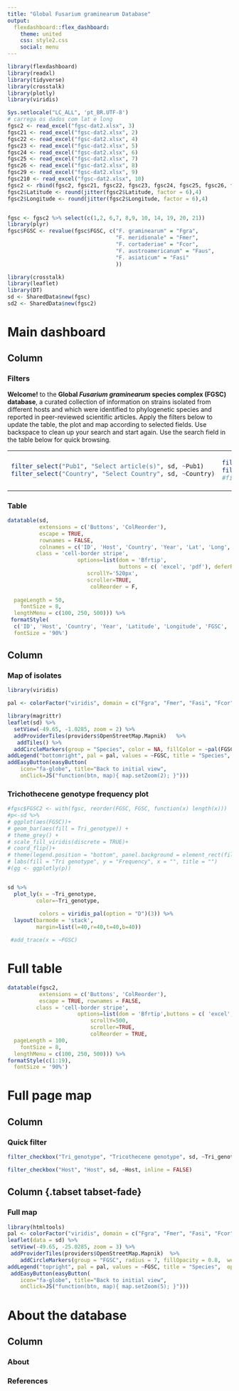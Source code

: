 ```yaml
---
title: "Global Fusarium graminearum Database"
output: 
  flexdashboard::flex_dashboard:
    theme: united
    css: style2.css
    social: menu
---
```




```r

library(flexdashboard)
library(readxl)
library(tidyverse)
library(crosstalk)
library(plotly)
library(viridis)
```



```r
Sys.setlocale("LC_ALL", 'pt_BR.UTF-8')
# carrega os dados com lat e long
fgsc2 <- read_excel("fgsc-dat2.xlsx", 3)
fgsc21 <- read_excel("fgsc-dat2.xlsx", 2)
fgsc22 <- read_excel("fgsc-dat2.xlsx", 4)
fgsc23 <- read_excel("fgsc-dat2.xlsx", 5)
fgsc24 <- read_excel("fgsc-dat2.xlsx", 6)
fgsc25 <- read_excel("fgsc-dat2.xlsx", 7)
fgsc26 <- read_excel("fgsc-dat2.xlsx", 8)
fgsc29 <- read_excel("fgsc-dat2.xlsx", 9)
fgsc210 <- read_excel("fgsc-dat2.xlsx", 10)
fgsc2 <- rbind(fgsc2, fgsc21, fgsc22, fgsc23, fgsc24, fgsc25, fgsc26, fgsc29, fgsc210)
fgsc2$Latitude <- round(jitter(fgsc2$Latitude, factor = 6),4)
fgsc2$Longitude <- round(jitter(fgsc2$Longitude, factor = 6),4)


fgsc <- fgsc2 %>% select(c(1,2, 6,7, 8,9, 10, 14, 19, 20, 21))
library(plyr)
fgsc$FGSC <- revalue(fgsc$FGSC, c("F. graminearum" = "Fgra",
                                  "F. meridionale" = "Fmer",
                                  "F. cortaderiae" = "Fcor",
                                  "F. austroamericanum" = "Faus",
                                  "F. asiaticum" = "Fasi"
                                  ))

```



```r
library(crosstalk)
library(leaflet)
library(DT)
sd <- SharedData$new(fgsc)
sd2 <- SharedData$new(fgsc2)
```

Main dashboard
==================


Column {}
----------------------------------


### Filters


**Welcome!**  to the **Global *Fusarium graminearum* species complex (FGSC) database**, a curated collection of information on strains isolated from different hosts and which were identified to phylogenetic species and reported in peer-reviewed scientific articles. Apply the filters below to update the table, the plot and map according to selected fields. Use backspace to clean up your search and start again. Use the search field in the table below for quick browsing.


<table class= "table">
<tr>
<td width=50%>

```r
filter_select("Pub1", "Select article(s)", sd, ~Pub1)
filter_select("Country", "Select Country", sd, ~Country)
```

</td><td>
```r

filter_select("Host", "Host", sd, ~Host)
filter_select("Tri_genotype", "Select genotype(s)", sd, ~Tri_genotype)
#filter_select("FGSC", "Species", sd, ~FGSC)
```

</td></tr></table>





### <i aria-hidden="true"></i> Table




```r
datatable(sd, 
          extensions = c('Buttons', 'ColReorder'),
          escape = TRUE,
          rownames = FALSE, 
          colnames = c('ID', 'Host', 'Country', 'Year', 'Lat', 'Long', 'FGSC', 'Tri genotype', 'Pub1'), 
         class = 'cell-border stripe',
                      options=list(dom = 'Bfrtip',
                                   buttons = c( 'excel', 'pdf'), deferRender=TRUE, 
                         scrollY='520px', 
                         scroller=TRUE,
                          colReorder = F,
                         
  pageLength = 50,
    fontSize = 8,
  lengthMenu = c(100, 250, 500))) %>% 
 formatStyle(
  c('ID', 'Host', 'Country', 'Year', 'Latitude', 'Longitude', 'FGSC', 'Tri_genotype', 'Pub1'),
  fontSize = '90%')
```



Column {data-width=400}
----------------------------------

###  <i class="fa fa-map" aria-hidden="true"></i> Map of isolates

```r
library(viridis)

pal <- colorFactor("viridis", domain = c("Fgra", "Fmer", "Fasi", "Fcor", "F. aus"))

library(magrittr)
leaflet(sd) %>% 
  setView(-49.65, -1.0285, zoom = 2) %>% 
  addProviderTiles(providers$OpenStreetMap.Mapnik)   %>%
   addTiles() %>% 
  addCircleMarkers(group = "Species", color = NA, fillColor = ~pal(FGSC), radius = 5, fillOpacity = 0.9) %>% 
addLegend("bottomright", pal = pal, values = ~FGSC, title = "Species",  opacity = 1) %>%  
addEasyButton(easyButton(
    icon="fa-globe", title="Back to initial view",
    onClick=JS("function(btn, map){ map.setZoom(2); }"))) 

```




### <i class="fa fa-bar-chart" aria-hidden="true"></i> Trichothecene genotype frequency plot


```r

#fgsc$FGSC2 <- with(fgsc, reorder(FGSC, FGSC, function(x) length(x)))
#p<-sd %>% 
# ggplot(aes(FGSC))+
# geom_bar(aes(fill = Tri_genotype)) +
# theme_grey() +
# scale_fill_viridis(discrete = TRUE)+
# coord_flip()+
# theme(legend.position = "bottom", panel.background = element_rect(fill = "grey97"))+
# labs(fill = "Tri genotype", y = "Frequency", x = "", title = "")
#(gg <- ggplotly(p))


sd %>% 
  plot_ly(x = ~Tri_genotype, 
         color=~Tri_genotype,
      
          colors = viridis_pal(option = "D")(3)) %>% 
  layout(barmode = 'stack',
         margin=list(l=40,r=40,t=40,b=40))

 #add_trace(x = ~FGSC)


```









<i class="fa fa-table" aria-hidden="true"></i> Full table
===========
```r
datatable(fgsc2, 
          extensions = c('Buttons', 'ColReorder'),
          escape = TRUE, rownames = FALSE,
         class = 'cell-border stripe',
                      options=list(dom = 'Bfrtip',buttons = c( 'excel', 'pdf'),deferRender=TRUE, 
                          scrollY=500, 
                          scroller=TRUE,
                          colReorder = TRUE,
  pageLength = 100,
    fontSize = 8,
  lengthMenu = c(100, 250, 500))) %>% 
formatStyle(c(1:19),
  fontSize = '90%')
```


<i class="fa fa-map" aria-hidden="true"></i> Full page map 
============



Column {data-width=100}
----------------------------------

### Quick filter

```r
filter_checkbox("Tri_genotype", "Tricothecene genotype", sd, ~Tri_genotype, inline = FALSE)

filter_checkbox("Host", "Host", sd, ~Host, inline = FALSE)

```



Column {.tabset tabset-fade}
----------------------------------



### Full map


```r



library(htmltools)
pal <- colorFactor("viridis", domain = c("Fgra", "Fmer", "Fasi", "Fcor", "Faus"))
leaflet(data = sd) %>%
 setView(-49.65, -25.0285, zoom = 3) %>% 
 addProviderTiles(providers$OpenStreetMap.Mapnik)  %>% 
    addCircleMarkers(group = "FGSC", radius = 7, fillOpacity = 0.8,  weight=1, color = NA, fillColor = ~pal(FGSC), label = ~Tri_genotype) %>%
addLegend("topright", pal = pal, values = ~FGSC, title = "Species",  opacity = 1 ) %>%   
 addEasyButton(easyButton(
    icon="fa-globe", title="Back to initial view",
    onClick=JS("function(btn, map){ map.setZoom(5); }"))) 


```


About the database 
============


Column {.tabset}
----------------------------------

### About

### References



